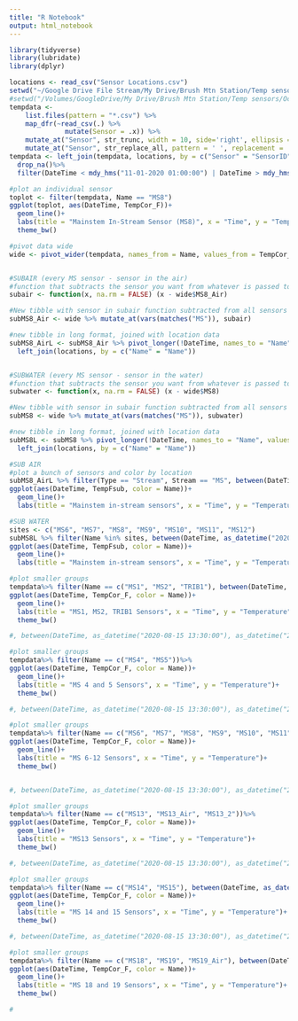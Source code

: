 ```yaml
---
title: "R Notebook"
output: html_notebook
---
```


```r
library(tidyverse)
library(lubridate)
library(dplyr)
```

```r

locations <- read_csv("Sensor Locations.csv")
setwd("~/Google Drive File Stream/My Drive/Brush Mtn Station/Temp sensors/CurrentTempData_15Jan2021")
#setwd("/Volumes/GoogleDrive/My Drive/Brush Mtn Station/Temp sensors/Oct2_2020_download/Corrected Temperature Files")
tempdata <-
    list.files(pattern = "*.csv") %>% 
    map_dfr(~read_csv(.) %>% 
              mutate(Sensor = .x)) %>%
    mutate_at("Sensor", str_trunc, width = 10, side='right', ellipsis = '') %>%
    mutate_at("Sensor", str_replace_all, pattern = ' ', replacement = '')
tempdata <- left_join(tempdata, locations, by = c("Sensor" = "SensorID"))%>%
  drop_na()%>%
  filter(DateTime < mdy_hms("11-01-2020 01:00:00") | DateTime > mdy_hms("11-01-2020 02:00:00")) #cuts out daylight savings weirdness.... need permanent fix
```
```r
#plot an individual sensor
toplot <- filter(tempdata, Name == "MS8")
ggplot(toplot, aes(DateTime, TempCor_F))+
  geom_line()+
  labs(title = "Mainstem In-Stream Sensor (MS8)", x = "Time", y = "Temperature")+
  theme_bw()
```

```r
#pivot data wide
wide <- pivot_wider(tempdata, names_from = Name, values_from = TempCor_F, DateTime, values_fn = length)


#SUBAIR (every MS sensor - sensor in the air)
#function that subtracts the sensor you want from whatever is passed to it
subair <- function(x, na.rm = FALSE) (x - wide$MS8_Air)

#New tibble with sensor in subair function subtracted from all sensors
subMS8_Air <- wide %>% mutate_at(vars(matches("MS")), subair)

#new tibble in long format, joined with location data
subMS8_AirL <- subMS8_Air %>% pivot_longer(!DateTime, names_to = "Name", values_to = "TempFsub")  %>%
  left_join(locations, by = c("Name" = "Name"))


#SUBWATER (every MS sensor - sensor in the water)
#function that subtracts the sensor you want from whatever is passed to it
subwater <- function(x, na.rm = FALSE) (x - wide$MS8)

#New tibble with sensor in subair function subtracted from all sensors
subMS8 <- wide %>% mutate_at(vars(matches("MS")), subwater)

#new tibble in long format, joined with location data
subMS8L <- subMS8 %>% pivot_longer(!DateTime, names_to = "Name", values_to = "TempFsub")  %>%
  left_join(locations, by = c("Name" = "Name"))
```


```r
#SUB AIR
#plot a bunch of sensors and color by location
subMS8_AirL %>% filter(Type == "Stream", Stream == "MS", between(DateTime, as_datetime("2020-08-15 13:30:00"), as_datetime("2020-09-01 13:30:00")))%>%
ggplot(aes(DateTime, TempFsub, color = Name))+
  geom_line()+
  labs(title = "Mainstem in-stream sensors", x = "Time", y = "Temperature")

```

```r
#SUB WATER
sites <- c("MS6", "MS7", "MS8", "MS9", "MS10", "MS11", "MS12")
subMS8L %>% filter(Name %in% sites, between(DateTime, as_datetime("2020-08-15 13:30:00"), as_datetime("2020-09-01 13:30:00")))%>%
ggplot(aes(DateTime, TempFsub, color = Name))+
  geom_line()+
  labs(title = "Mainstem in-stream sensors", x = "Time", y = "Temperature")
```


```r
#plot smaller groups
tempdata%>% filter(Name == c("MS1", "MS2", "TRIB1"), between(DateTime, as_datetime("2020-09-15 13:30:00"), as_datetime("2020-10-01 13:30:00")))%>%
ggplot(aes(DateTime, TempCor_F, color = Name))+
  geom_line()+
  labs(title = "MS1, MS2, TRIB1 Sensors", x = "Time", y = "Temperature")+
  theme_bw()

#, between(DateTime, as_datetime("2020-08-15 13:30:00"), as_datetime("2020-09-01 13:30:00"))
```

```r
#plot smaller groups
tempdata%>% filter(Name == c("MS4", "MS5"))%>%
ggplot(aes(DateTime, TempCor_F, color = Name))+
  geom_line()+
  labs(title = "MS 4 and 5 Sensors", x = "Time", y = "Temperature")+
  theme_bw()

#, between(DateTime, as_datetime("2020-08-15 13:30:00"), as_datetime("2020-09-01 13:30:00"))
```



```r
#plot smaller groups
tempdata%>% filter(Name == c("MS6", "MS7", "MS8", "MS9", "MS10", "MS11", "MS12"), between(DateTime, as_datetime("2020-08-15 13:30:00"), as_datetime("2020-09-01 13:30:00")))%>%
ggplot(aes(DateTime, TempCor_F, color = Name))+
  geom_line()+
  labs(title = "MS 6-12 Sensors", x = "Time", y = "Temperature")+
  theme_bw()


#, between(DateTime, as_datetime("2020-08-15 13:30:00"), as_datetime("2020-09-01 13:30:00"))
```


```r
#plot smaller groups
tempdata%>% filter(Name == c("MS13", "MS13_Air", "MS13_2"))%>%
ggplot(aes(DateTime, TempCor_F, color = Name))+
  geom_line()+
  labs(title = "MS13 Sensors", x = "Time", y = "Temperature")+
  theme_bw()

#, between(DateTime, as_datetime("2020-08-15 13:30:00"), as_datetime("2020-09-01 13:30:00"))
```

```r
#plot smaller groups
tempdata%>% filter(Name == c("MS14", "MS15"), between(DateTime, as_datetime("2020-08-15 13:30:00"), as_datetime("2020-09-01 13:30:00")))%>%
ggplot(aes(DateTime, TempCor_F, color = Name))+
  geom_line()+
  labs(title = "MS 14 and 15 Sensors", x = "Time", y = "Temperature")+
  theme_bw()

#, between(DateTime, as_datetime("2020-08-15 13:30:00"), as_datetime("2020-09-01 13:30:00"))
```

```r
#plot smaller groups
tempdata%>% filter(Name == c("MS18", "MS19", "MS19_Air"), between(DateTime, as_datetime("2020-08-15 13:30:00"), as_datetime("2020-09-01 13:30:00")))%>%
ggplot(aes(DateTime, TempCor_F, color = Name))+
  geom_line()+
  labs(title = "MS 18 and 19 Sensors", x = "Time", y = "Temperature")+
  theme_bw()

#
```